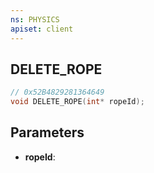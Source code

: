 ```yaml
---
ns: PHYSICS
apiset: client
---
```

## DELETE_ROPE

```c
// 0x52B4829281364649
void DELETE_ROPE(int* ropeId);
```


## Parameters
* **ropeId**: